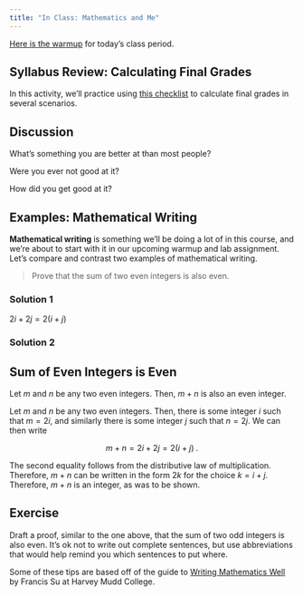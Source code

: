 ```yaml
---
title: "In Class: Mathematics and Me"
---
```


[Here is the warmup](prep.qmd) for today's class period. 


## Syllabus Review: Calculating Final Grades

In this activity, we'll practice using [this checklist](../../../pages/checkbox-table.qmd) to calculate final grades in several scenarios. 

## Discussion

What's something you are better at than most people? 

Were you ever not good at it? 

How did you get good at it? 

## Examples: Mathematical Writing

**Mathematical writing** is something we'll be doing a lot of in this course, and we're about to start with it in our upcoming warmup and lab assignment. Let's compare and contrast two examples of mathematical writing. 

> Prove that the sum of two even integers is also even. 

### Solution 1

$2i + 2j = 2(i + j)$

### Solution 2

::: {#prp-even}

## Sum of Even Integers is Even

Let $m$ and $n$ be any two even integers. Then, $m+n$ is also an even integer. 

:::

::: {.proof}

Let $m$ and $n$ be any two even integers. Then, there is some integer $i$ such that $m = 2i$, and similarly there is some integer $j$ such that $n = 2j$. We can then write 

$$
m + n = 2i + 2j = 2(i + j)\;.
$$

The second equality follows from the distributive law of multiplication. 
Therefore, $m+n$ can be written in the form $2k$ for the choice $k = i+j$. Therefore, $m+n$ is an integer, as was to be shown. 

::: 

## Exercise

Draft a proof, similar to the one above, that the sum of two odd integers is also even. It's ok not to write out complete sentences, but use abbreviations that would help remind you which sentences to put where. 











Some of these tips are based off of the guide to [Writing Mathematics Well](https://math.hmc.edu/su/wp-content/uploads/sites/10/2020/06/Writing-Math-Well-HMC-Math.pdf) by Francis Su at Harvey Mudd College. 

